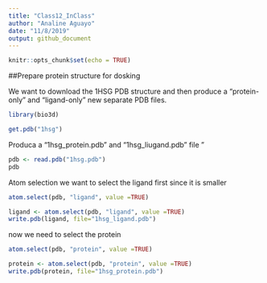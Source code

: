 ```yaml
---
title: "Class12_InClass"
author: "Analine Aguayo"
date: "11/8/2019"
output: github_document
---
```


```r
knitr::opts_chunk$set(echo = TRUE)
```

##Prepare protein structure for dosking

We want to download the 1HSG PDB structure and then produce a 
"protein-only" and "ligand-only" new separate PDB files.

```r
library(bio3d)

get.pdb("1hsg")

```

Produca a "1hsg_protein.pdb" and "1hsg_liugand.pdb" file
"
```r
pdb <- read.pdb("1hsg.pdb")
pdb
```
Atom selection
we want to select the ligand first since it is smaller
```r
atom.select(pdb, "ligand", value =TRUE)

```
```r
ligand <- atom.select(pdb, "ligand", value =TRUE)
write.pdb(ligand, file="1hsg_ligand.pdb")
```
now we need to select the protein

```r
atom.select(pdb, "protein", value =TRUE)
```


```r

protein <- atom.select(pdb, "protein", value =TRUE)
write.pdb(protein, file="1hsg_protein.pdb")
 
```

